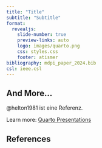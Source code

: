 ```yaml
---
title: "Title"
subtitle: "Subtitle"
format:
  revealjs: 
    slide-number: true
    preview-links: auto
    logo: images/quarto.png
    css: styles.css
    footer: atismer
bibliography: mdpi_paper_2024.bib
csl: ieee.csl
---
```


## And More...

@helton1981 ist eine Referenz.

::: footer
Learn more: [Quarto Presentations](https://quarto.org/docs/presentations/revealjs/)
:::

## References

::: {#refs}
:::
